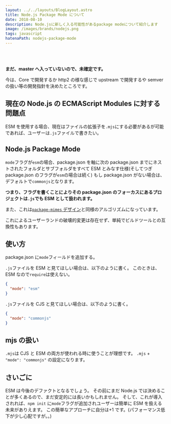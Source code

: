 ```yaml
---
layout: ../../layouts/BlogLayout.astro
title: Node.js Package Mode について
date: 2018-08-10
description: Node.jsに新しく入る可能性があるpackage modeについて紹介します
image: /images/brands/nodejs.png
tags: javascript
hatenaPath: nodejs-package-mode
---
```



<OG url="https://github.com/nodejs/node/pull/18392" />

<br />

<OG url="https://docs.google.com/presentation/d/1xK1ana_TIxfAHX33CYVHFnJsV0If_YirLtRBBga9cv0/edit#slide=id.p" />

<br />

<OG url="https://slides.hiroppy.me/future-of-node/#40" />

**まだ、master へ入っていないので、未確定です。**

今は、Core で開発するか http2 の様な感じで upstream で開発するや semver の扱い等の開発指針を決めたところです。

## 現在の Node.js の ECMAScript Modules に対する問題点

ESM を使用する場合、現在はファイルの拡張子を`.mjs`にする必要があるが可能であれば、ユーザーは`.js`ファイルで書きたい。

## Node.js Package Mode

`mode`フラグが`esm`の場合、package.json を軸に次の package.json までにネストされたフォルダとサブフォルダをすべて ESM とみなす仕様(そしてつぎ package.json のフラグが`esm`の場合は続く)
もし package.json がない場合は、デフォルトで`commonjs`となります。

**つまり、フラグを書くことによりその package.json のフォーカスにあるプロジェクトは`.js`でも ESM として扱われます。**

また、これは[`package-mimes` デザイン](https://gist.github.com/bmeck/7ee7eb2147e2dafe3167c856d9b4151a)と同様のアルゴリズムになっています。

これによるユーザーランドの破壊的変更は存在せず、単純でビルドツールとの互換性もあります。

## 使い方

package.json に`mode`フィールドを追加する。

`.js`ファイルを ESM と見てほしい場合は、以下のように書く。
このときは、ESM なので`require`は使えない。

```json
{
  "mode": "esm"
}
```

`.js`ファイルを CJS と見てほしい場合は、以下のように書く。

```json
{
  "mode": "commonjs"
}
```

## mjs の扱い

`.mjs`は CJS と ESM の両方が使われる時に使うことが理想です。
`.mjs` + `"mode": "commonjs"` の設定になります。

## さいごに

ESM は今後のデファクトとなるでしょう。
その前にまだ Node.js では決めることが多くあるので、まだ安定的には長いかもしれません。
そして、これが導入されれば、`npm init` に`mode`フラグが追加されユーザーは簡単に ESM を扱える未来がありえます。
この簡単なアプローチに自分は+1 です。(パフォーマンス低下が少し心配ですが。。)
